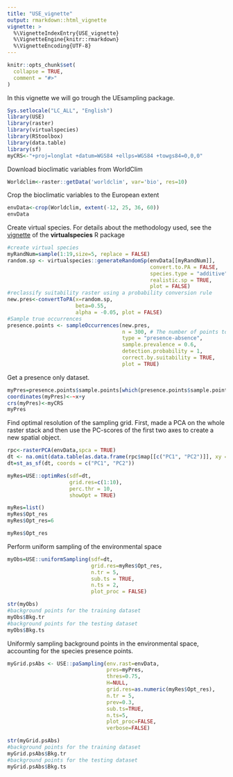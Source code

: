```yaml
---
title: "USE_vignette"
output: rmarkdown::html_vignette
vignette: >
  %\VignetteIndexEntry{USE_vignette}
  %\VignetteEngine{knitr::rmarkdown}
  %\VignetteEncoding{UTF-8}
---
```


```r
knitr::opts_chunk$set(
  collapse = TRUE,
  comment = "#>"
)
```

In this vignette we will go trough the UEsampling package. 

```r
Sys.setlocale("LC_ALL", "English")
library(USE)
library(raster)
library(virtualspecies)
library(RStoolbox)
library(data.table)
library(sf)
myCRS<-"+proj=longlat +datum=WGS84 +ellps=WGS84 +towgs84=0,0,0"
```

Download bioclimatic variables from WorldClim
```r
Worldclim<-raster::getData('worldclim', var='bio', res=10) 
```
Crop the bioclimatic variables to the European extent
```r
envData<-crop(Worldclim, extent(-12, 25, 36, 60))
envData
```

Create virtual species. For details about the methodology used, see the  [vignette](http://borisleroy.com/files/virtualspecies-tutorial.html#introduction) of the **virtualspecies** R package
```r
#create virtual species
myRandNum=sample(1:19,size=5, replace = FALSE)
random.sp <- virtualspecies::generateRandomSp(envData[[myRandNum]], 
                                              convert.to.PA = FALSE, 
                                              species.type = "additive",
                                              realistic.sp = TRUE, 
                                              plot = FALSE)
#reclassify suitability raster using a probability conversion rule
new.pres<-convertToPA(x=random.sp, 
                      beta=0.55,
                      alpha = -0.05, plot = FALSE)
#Sample true occurrences
presence.points <- sampleOccurrences(new.pres,
                                     n = 300, # The number of points to sample
                                     type = "presence-absence",
                                     sample.prevalence = 0.6,
                                     detection.probability = 1,
                                     correct.by.suitability = TRUE,
                                     plot = TRUE)  
```

Get a presence only dataset.
```r
myPres=presence.points$sample.points[which(presence.points$sample.points$Observed==1), c( "x", "y",  "Observed")]
coordinates(myPres)<-~x+y
crs(myPres)<-myCRS
myPres
```

Find optimal resolution of the sampling grid. First, made a PCA on the whole raster stack and then use the PC-scores of the first two axes to create a new spatial object. 
```r
rpc<-rasterPCA(envData,spca = TRUE)
dt <- na.omit(data.table(as.data.frame(rpc$map[[c("PC1", "PC2")]], xy = TRUE)))
dt=st_as_sf(dt, coords = c("PC1", "PC2"))
```

```r
myRes=USE::optimRes(sdf=dt,
                    grid.res=c(1:10),
                    perc.thr = 10,
                    showOpt = TRUE)
```
```r
myRes=list()
myRes$Opt_res
myRes$Opt_res=6
```
```r
myRes$Opt_res
```

Perform uniform sampling of the environmental space
```r
myObs=USE::uniformSampling(sdf=dt, 
                           grid.res=myRes$Opt_res,
                           n.tr = 5,
                           sub.ts = TRUE,
                           n.ts = 2,
                           plot_proc = FALSE)
```
```r
str(myObs)
#background points for the training dataset
myObs$Bkg.tr
#background points for the testing dataset
myObs$Bkg.ts
```

Uniformly sampling background points in the environmental space, accounting for the species presence points. 
```r
myGrid.psAbs <- USE::paSampling(env.rast=envData,
                                pres=myPres,
                                thres=0.75,
                                H=NULL,
                                grid.res=as.numeric(myRes$Opt_res),
                                n.tr = 5,
                                prev=0.3,
                                sub.ts=TRUE,
                                n.ts=5,
                                plot_proc=FALSE,
                                verbose=FALSE)
```

```r
str(myGrid.psAbs)
#background points for the training dataset
myGrid.psAbs$Bkg.tr
#background points for the testing dataset
myGrid.psAbs$Bkg.ts
```

